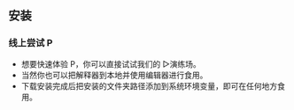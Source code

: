 
## 安装
### 线上尝试 P
+ 想要快速体验 P，你可以直接试试我们的 <Link href="/wasm" className="title">▷演练场</Link>。
+ 当然你也可以把<Link href="/p.exe" className="title">解释器</Link>到本地并使用编辑器进行食用。
+ 下载安装完成后把安装的文件夹路径添加到系统环境变量，即可在任何地方食用。